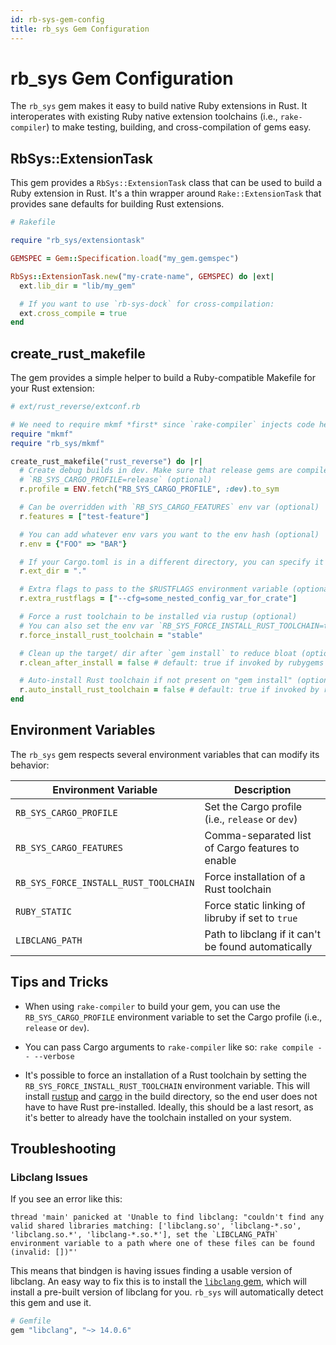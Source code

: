 ```yaml
---
id: rb-sys-gem-config
title: rb_sys Gem Configuration
---
```


# rb_sys Gem Configuration

The `rb_sys` gem makes it easy to build native Ruby extensions in Rust. It interoperates with existing Ruby native
extension toolchains (i.e., `rake-compiler`) to make testing, building, and cross-compilation of gems easy.

## RbSys::ExtensionTask

This gem provides a `RbSys::ExtensionTask` class that can be used to build a Ruby extension in Rust. It's a thin wrapper
around `Rake::ExtensionTask` that provides sane defaults for building Rust extensions.

```ruby
# Rakefile

require "rb_sys/extensiontask"

GEMSPEC = Gem::Specification.load("my_gem.gemspec")

RbSys::ExtensionTask.new("my-crate-name", GEMSPEC) do |ext|
  ext.lib_dir = "lib/my_gem"

  # If you want to use `rb-sys-dock` for cross-compilation:
  ext.cross_compile = true
end
```

## create_rust_makefile

The gem provides a simple helper to build a Ruby-compatible Makefile for your Rust extension:

```ruby
# ext/rust_reverse/extconf.rb

# We need to require mkmf *first* since `rake-compiler` injects code here for cross compilation
require "mkmf"
require "rb_sys/mkmf"

create_rust_makefile("rust_reverse") do |r|
  # Create debug builds in dev. Make sure that release gems are compiled with
  # `RB_SYS_CARGO_PROFILE=release` (optional)
  r.profile = ENV.fetch("RB_SYS_CARGO_PROFILE", :dev).to_sym

  # Can be overridden with `RB_SYS_CARGO_FEATURES` env var (optional)
  r.features = ["test-feature"]

  # You can add whatever env vars you want to the env hash (optional)
  r.env = {"FOO" => "BAR"}

  # If your Cargo.toml is in a different directory, you can specify it here (optional)
  r.ext_dir = "."

  # Extra flags to pass to the $RUSTFLAGS environment variable (optional)
  r.extra_rustflags = ["--cfg=some_nested_config_var_for_crate"]

  # Force a rust toolchain to be installed via rustup (optional)
  # You can also set the env var `RB_SYS_FORCE_INSTALL_RUST_TOOLCHAIN=true`
  r.force_install_rust_toolchain = "stable"

  # Clean up the target/ dir after `gem install` to reduce bloat (optional)
  r.clean_after_install = false # default: true if invoked by rubygems

  # Auto-install Rust toolchain if not present on "gem install" (optional)
  r.auto_install_rust_toolchain = false # default: true if invoked by rubygems
end
```

## Environment Variables

The `rb_sys` gem respects several environment variables that can modify its behavior:

| Environment Variable                  | Description                                         |
| ------------------------------------- | --------------------------------------------------- |
| `RB_SYS_CARGO_PROFILE`                | Set the Cargo profile (i.e., `release` or `dev`)    |
| `RB_SYS_CARGO_FEATURES`               | Comma-separated list of Cargo features to enable    |
| `RB_SYS_FORCE_INSTALL_RUST_TOOLCHAIN` | Force installation of a Rust toolchain              |
| `RUBY_STATIC`                         | Force static linking of libruby if set to `true`    |
| `LIBCLANG_PATH`                       | Path to libclang if it can't be found automatically |

## Tips and Tricks

- When using `rake-compiler` to build your gem, you can use the `RB_SYS_CARGO_PROFILE` environment variable to set the
  Cargo profile (i.e., `release` or `dev`).

- You can pass Cargo arguments to `rake-compiler` like so: `rake compile -- --verbose`

- It's possible to force an installation of a Rust toolchain by setting the `RB_SYS_FORCE_INSTALL_RUST_TOOLCHAIN`
  environment variable. This will install [rustup](https://rustup.rs/) and [cargo](https://crates.io/) in the build
  directory, so the end user does not have to have Rust pre-installed. Ideally, this should be a last resort, as it's
  better to already have the toolchain installed on your system.

## Troubleshooting

### Libclang Issues

If you see an error like this:

```
thread 'main' panicked at 'Unable to find libclang: "couldn't find any valid shared libraries matching: ['libclang.so', 'libclang-*.so', 'libclang.so.*', 'libclang-*.so.*'], set the `LIBCLANG_PATH` environment variable to a path where one of these files can be found (invalid: [])"'
```

This means that bindgen is having issues finding a usable version of libclang. An easy way to fix this is to install the
[`libclang` gem](https://github.com/oxidize-rb/libclang-rb), which will install a pre-built version of libclang for you.
`rb_sys` will automatically detect this gem and use it.

```ruby
# Gemfile
gem "libclang", "~> 14.0.6"
```